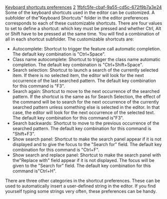[[Property:title|Keyboard shortcuts preferences]]
[[Property:weight|2]]
[[Property:uuid|1fbfc5fe-cbaf-9a55-cd5c-672f9b7a3e24]]
Some of the keyboard shortcuts used in the editor can be customized. A subfolder of the"Keyboard Shortcuts" folder in the editor preferences corresponds to each of these customizable shortcuts. There are four values to set to define a shortcut: which key must be pressed and whether Ctrl, Alt or Shift have to be pressed at the same time. You will find a combination of all in each shortcut subfolder. The customizable shortcuts are:
* Autocomplete: Shortcut to trigger the feature call automatic completion. The default key combination is "Ctrl+Space".
* Class name autocomplete: Shortcut to trigger the class name automatic completion. The default key combination is "Ctrl+Shift+Space".
* Search selection: Shortcut to launch a search of the currently selected item. If there is no selected item, the editor will look for the next occurrence of the last searched pattern. The default key combination for this command is "F3".
* Search again: Shortcut to move to the next occurrence of the searched pattern. If the shortcut is the same as for Search Selection, the effect of the command will be to search for the next occurrence of the currently searched pattern unless something else is selected in the editor. In that case, the editor will look for the next occurrence of the selected text. The default key combination for this command is"F3".
* Search backwards: Shortcut to move to the previous occurrence of the searched pattern. The default key combination for this command is "Shift+F3".
* Show search panel: Shortcut to make the search panel appear if it is not displayed and to give the focus to the "Search for" field. The default key combination for this command is "Ctrl+F".
* Show search and replace panel: Shortcut to make the search panel with the"Replace with" field appear if it is not displayed. The focus will be given to the "Search for" field. The default key combination for this command is"Ctrl+H".

{{note|You should avoid using key combinations made of only "Alt" and another key as they are reserved for menu shortcuts. }}

{{Tip|You may use combinations made of only one key to create very fast shortcuts, for example with the function keys. To know what string corresponds to a given key, you can look up in the EV_KEY_CONSTANTS of EiffelVision2.The `key_strings' table links keys with a string representation. }}


There are three other categories in the shortcut preferences. These can be used to automatically insert a user-defined string in the editor. If you find yourself typing some strings very often, these preferences can be handy.




